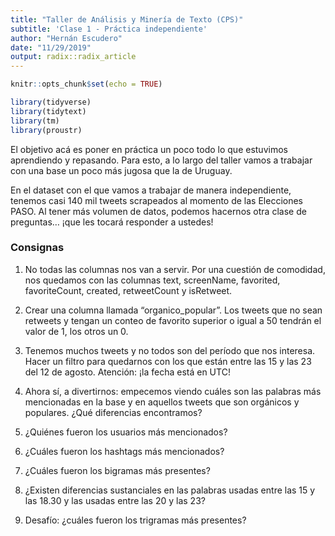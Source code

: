 ```yaml
---
title: "Taller de Análisis y Minería de Texto (CPS)"
subtitle: 'Clase 1 - Práctica independiente'
author: "Hernán Escudero"
date: "11/29/2019"
output: radix::radix_article
---
```


```r
knitr::opts_chunk$set(echo = TRUE)
```

```r
library(tidyverse)
library(tidytext)
library(tm)
library(proustr)
```

El objetivo acá es poner en práctica un poco todo lo que estuvimos aprendiendo y repasando. Para esto, a lo largo del taller vamos a trabajar con una base un poco más jugosa que la de Uruguay.

En el dataset con el que vamos a trabajar de manera independiente, tenemos casi 140 mil tweets scrapeados al momento de las Elecciones PASO. Al tener más volumen de datos, podemos hacernos otra clase de preguntas... ¡que les tocará responder a ustedes!

### Consignas

1. No todas las columnas nos van a servir. Por una cuestión de comodidad, nos quedamos con las columnas text, screenName, favorited, favoriteCount, created, retweetCount y isRetweet.

2. Crear una columna llamada "organico_popular". Los tweets que no sean retweets y tengan un conteo de favorito superior o igual a 50 tendrán el valor de 1, los otros un 0.

3. Tenemos muchos tweets y no todos son del período que nos interesa. Hacer un filtro para quedarnos con los que están entre las 15 y las 23 del 12 de agosto. Atención: ¡la fecha está en UTC!

4. Ahora sí, a divertirnos: empecemos viendo cuáles son las palabras más mencionadas en la base y en aquellos tweets que son orgánicos y populares. ¿Qué diferencias encontramos?

5. ¿Quiénes fueron los usuarios más mencionados?

6. ¿Cuáles fueron los hashtags más mencionados?

7. ¿Cuáles fueron los bigramas más presentes?

8. ¿Existen diferencias sustanciales en las palabras usadas entre las 15 y las 18.30 y las usadas entre las 20 y las 23?

9. Desafío: ¿cuáles fueron los trigramas más presentes?